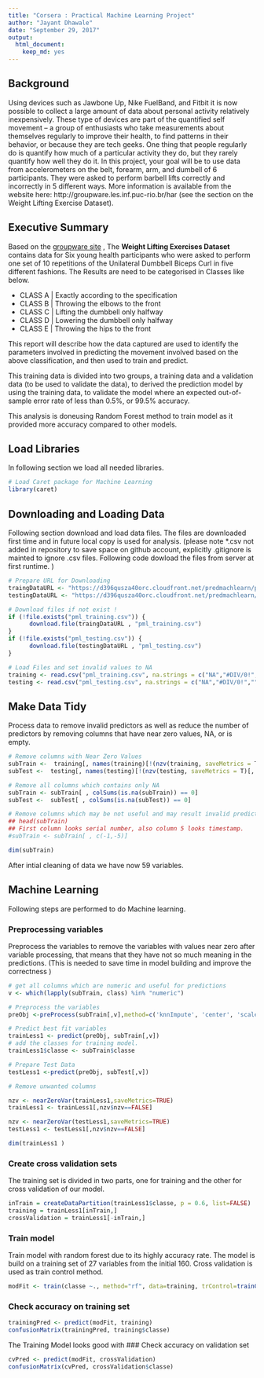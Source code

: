 ```yaml
---
title: "Corsera : Practical Machine Learning Project"
author: "Jayant Dhawale"
date: "September 29, 2017"
output: 
  html_document: 
    keep_md: yes
---
```


## Background

Using devices such as Jawbone Up, Nike FuelBand, and Fitbit it is now possible to collect a large amount of data about personal activity relatively inexpensively. These type of devices are part of the quantified self movement – a group of enthusiasts who take measurements about themselves regularly to improve their health, to find patterns in their behavior, or because they are tech geeks. One thing that people regularly do is quantify how much of a particular activity they do, but they rarely quantify how well they do it. In this project, your goal will be to use data from accelerometers on the belt, forearm, arm, and dumbell of 6 participants. They were asked to perform barbell lifts correctly and incorrectly in 5 different ways. More information is available from the website here: http://groupware.les.inf.puc-rio.br/har (see the section on the Weight Lifting Exercise Dataset).

## Executive Summary

Based on the [groupware site](http://groupware.les.inf.puc-rio.br/har) , The **Weight Lifting Exercises Dataset** contains data for Six young health participants who were asked to perform one set of 10 repetitions of the Unilateral Dumbbell Biceps Curl in five different fashions. The Results are need to be categorised in Classes like below.


* CLASS A     | Exactly according to the specification
* CLASS B     | Throwing the elbows to the front
* CLASS C     | Lifting the dumbbell only halfway
* CLASS D     | Lowering the dumbbell only halfway
* CLASS E     | Throwing the hips to the front 

This report will describe how the data captured are used to identify the parameters involved in predicting the movement involved based on the above classification, and then used to train and predict.

This training data is divided into two groups, a training data and a validation data (to be used to validate the data), to derived the prediction model by using the training data, to validate the model where an expected out-of-sample error rate of less than 0.5%, or 99.5% accuracy.

This analysis is doneusing Random Forest method to train model as it provided more accuracy compared to other models.

## Load Libraries

In following section we load all needed libraries.
```r
# Load Caret package for Machine Learning
library(caret)
```

## Downloading and Loading Data
Following section download and load data files. The files are downloaded first time and in future local copy is used for analysis. (please note *.csv not added in repository to save space on github account, explicitly  .gitignore is mainted to ignore .csv files. Following code dowload the files from server at first runtime. )

```r
# Prepare URL for Downloading
traingDataURL <- "https://d396qusza40orc.cloudfront.net/predmachlearn/pml-training.csv"
testingDataURL <- "https://d396qusza40orc.cloudfront.net/predmachlearn/pml-testing.csv"

# Download files if not exist !
if (!file.exists("pml_training.csv")) {
      download.file(traingDataURL , "pml_training.csv")
}
if (!file.exists("pml_testing.csv")) {
      download.file(testingDataURL , "pml_testing.csv")
}

# Load Files and set invalid values to NA 
training <- read.csv("pml_training.csv", na.strings = c("NA","#DIV/0!",""))
testing <- read.csv("pml_testing.csv", na.strings = c("NA","#DIV/0!",""))

```

## Make Data Tidy 
Process data to remove invalid predictors as well as reduce the number of predictors by removing columns that have near zero values, NA, or is empty.

```r
# Remove columns with Near Zero Values
subTrain <-  training[, names(training)[!(nzv(training, saveMetrics = T)[, 4])]]
subTest <-  testing[, names(testing)[!(nzv(testing, saveMetrics = T)[, 4])]]

# Remove all columns which contains only NA
subTrain <- subTrain[ , colSums(is.na(subTrain)) == 0]
subTest <-  subTest[ , colSums(is.na(subTest)) == 0]

# Remove columns which may be not useful and may result invalid prediction
## head(subTrain)
## First column looks serial number, also column 5 looks timestamp.
#subTrain <- subTrain[ , c(-1,-5)]

dim(subTrain)


```

After intial cleaning of data we have now 59 variables.

## Machine Learning
Following steps are performed to do Machine learning.

### Preprocessing variables
Preprocess the variables to remove the variables with values near zero after variable processing, that means that they have not so much meaning in the predictions. (This is needed to save time in model building and improve the correctness )

```r
# get all columns which are numeric and useful for predictions
v <- which(lapply(subTrain, class) %in% "numeric")

# Preprocess the variables
preObj <-preProcess(subTrain[,v],method=c('knnImpute', 'center', 'scale'))

# Predict best fit variables 
trainLess1 <- predict(preObj, subTrain[,v])
# add the classes for training model.
trainLess1$classe <- subTrain$classe

# Prepare Test Data
testLess1 <-predict(preObj, subTest[,v])

# Remove unwanted columns

nzv <- nearZeroVar(trainLess1,saveMetrics=TRUE)
trainLess1 <- trainLess1[,nzv$nzv==FALSE]

nzv <- nearZeroVar(testLess1,saveMetrics=TRUE)
testLess1 <- testLess1[,nzv$nzv==FALSE]

dim(trainLess1 )
```
### Create cross validation sets 
The training set is divided in two parts, one for training and the other for cross validation of our model.
```r
inTrain = createDataPartition(trainLess1$classe, p = 0.6, list=FALSE)
training = trainLess1[inTrain,]
crossValidation = trainLess1[-inTrain,]

```

### Train model
Train model with random forest due to its highly accuracy rate. The model is build on a training set of 27 variables from the initial 160. Cross validation is used as train control method.
```r

modFit <- train(classe ~., method="rf", data=training, trControl=trainControl(method='cv'), number=5, allowParallel=TRUE )

```

### Check accuracy on training set

```r
trainingPred <- predict(modFit, training)
confusionMatrix(trainingPred, training$classe)
```
The Training Model looks good with 
### Check accuracy on validation set

```r
cvPred <- predict(modFit, crossValidation)
confusionMatrix(cvPred, crossValidation$classe)
```

